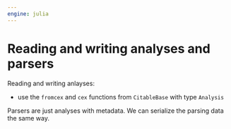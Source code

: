 ```yaml
---
engine: julia
---
```


# Reading and writing analyses and parsers


Reading and writing anlayses:

- use the `fromcex` and `cex` functions from `CitableBase` with type `Analysis`

Parsers are just analyses with metadata. We can serialize the parsing data the same way.
